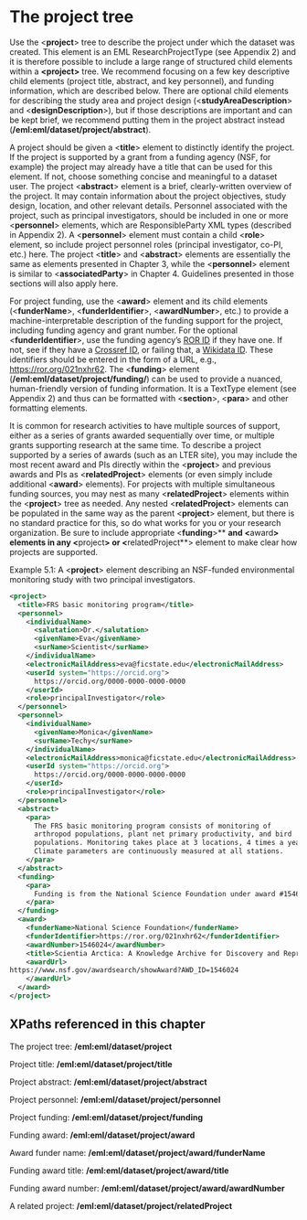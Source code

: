 # The project tree

Use the &lt;**project**> tree to describe the project under which the dataset was created. This element is an EML ResearchProjectType (see Appendix 2) and it is therefore possible to include a large range of structured child elements within a **&lt;project>** tree. We recommend focusing on a few key descriptive child elements (project title, abstract, and key personnel), and funding information, which are described below. There are optional child elements for describing the study area and project design (&lt;**studyAreaDescription**> and &lt;**designDescription**>), but if those descriptions are important and can be kept brief, we recommend putting them in the project abstract instead (**/eml:eml/dataset/project/abstract**).

A project should be given a &lt;**title**> element to distinctly identify the project. If the project is supported by a grant from a funding agency (NSF, for example) the project may already have a title that can be used for this element. If not, choose something concise and meaningful to a dataset user. The project &lt;**abstract**> element is a brief, clearly-written overview of the project. It may contain information about the project objectives, study design, location, and other relevant details. Personnel associated with the project, such as principal investigators, should be included in one or more &lt;**personnel**> elements, which are ResponsibleParty XML types (described in Appendix 2). A &lt;**personnel**> element must contain a child &lt;**role**> element, so include project personnel roles (principal investigator, co-PI, etc.) here. The project &lt;**title**> and &lt;**abstract**> elements are essentially the same as elements presented in Chapter 3, while the &lt;**personnel**> element is similar to &lt;**associatedParty**> in Chapter 4. Guidelines presented in those sections will also apply here.

For project funding, use the &lt;**award**> element and its child elements (&lt;**funderName**>, &lt;**funderIdentifier**>, &lt;**awardNumber**>, etc.) to provide a machine-interpretable description of the funding support for the project, including funding agency and grant number. For the optional &lt;**funderIdentifier**>, use the funding agency's [ROR ID](https://ror.org/) if they have one. If not, see if they have a [Crossref ID](https://gitlab.com/crossref/open_funder_registry), or failing that, a [Wikidata ID](https://en.wikipedia.org/wiki/Wikipedia:Finding_a_Wikidata_ID). These identifiers should be entered in the form of a URL, e.g., [https://ror.org/021nxhr62](https://ror.org/021nxhr62). The &lt;**funding**> element (**/eml:eml/dataset/project/funding/**) can be used to provide a nuanced, human-friendly version of funding information. It is a TextType element (see Appendix 2) and thus can be formatted with &lt;**section**>, &lt;**para**> and other formatting elements.

It is common for research activities to have multiple sources of support, either as a series of grants awarded sequentially over time, or multiple grants supporting research at the same time. To describe a project supported by a series of awards (such as an LTER site), you may include the most recent award and PIs directly within the &lt;**project**> and previous awards and PIs as &lt;**relatedProject**> elements (or even simply include additional &lt;**award**> elements). For projects with multiple simultaneous funding sources, you may nest as many &lt;**relatedProject**> elements within the &lt;**project**> tree as needed. Any nested &lt;**relatedProject**> elements can be populated in the same way as the parent &lt;**project**> element, but there is no standard practice for this, so do what works for you or your research organization. Be sure to include appropriate &lt;**funding**>** **and &lt;**award**> elements in any &lt;**project**> or &lt;**relatedProject**> element to make clear how projects are supported.

Example 5.1: A &lt;**project**> element describing an NSF-funded environmental monitoring study with two principal investigators.


```xml
<project>
  <title>FRS basic monitoring program</title>
  <personnel>
    <individualName>
      <salutation>Dr.</salutation>
      <givenName>Eva</givenName>
      <surName>Scientist</surName>
    </individualName>
    <electronicMailAddress>eva@ficstate.edu</electronicMailAddress>
    <userId system="https://orcid.org">
      https://orcid.org/0000-0000-0000-0000
    </userId>
    <role>principalInvestigator</role>
  </personnel>
  <personnel>
    <individualName>
      <givenName>Monica</givenName>
      <surName>Techy</surName>
    </individualName>
    <electronicMailAddress>monica@ficstate.edu</electronicMailAddress>
    <userId system="https://orcid.org">
      https://orcid.org/0000-0000-0000-0000
    </userId>
    <role>principalInvestigator</role>
  </personnel>
  <abstract>
    <para>
      The FRS basic monitoring program consists of monitoring of
      arthropod populations, plant net primary productivity, and bird
      populations. Monitoring takes place at 3 locations, 4 times a year.
      Climate parameters are continuously measured at all stations.
    </para>
  </abstract>
  <funding>
    <para>
      Funding is from the National Science Foundation under award #1546024 (2016-02-22 to 2021-01-28).
    </para>
  </funding>
  <award>
    <funderName>National Science Foundation</funderName>
    <funderIdentifier>https://ror.org/021nxhr62</funderIdentifier>
    <awardNumber>1546024</awardNumber>
    <title>Scientia Arctica: A Knowledge Archive for Discovery and Reproducible Science in the Arctic</title>
    <awardUrl>
https://www.nsf.gov/awardsearch/showAward?AWD_ID=1546024
    </awardUrl>
  </award>
</project>
```



## XPaths referenced in this chapter

The project tree: **/eml:eml/dataset/project**

Project title: **/eml:eml/dataset/project/title**

Project abstract: **/eml:eml/dataset/project/abstract**

Project personnel: **/eml:eml/dataset/project/personnel**

Project funding: **/eml:eml/dataset/project/funding**

Funding award: **/eml:eml/dataset/project/award**

Award funder name: **/eml:eml/dataset/project/award/funderName**

Funding award title: **/eml:eml/dataset/project/award/title**

Funding award number: **/eml:eml/dataset/project/award/awardNumber**

A related project: **/eml:eml/dataset/project/relatedProject**
